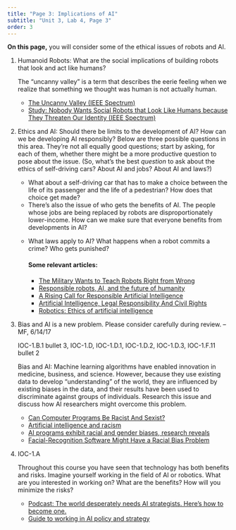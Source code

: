 ```yaml
---
title: "Page 3: Implications of AI"
subtitle: "Unit 3, Lab 4, Page 3"
order: 3
---
```


::: learn
<p><strong>On this page,</strong> you will consider some of the ethical
issues of robots and AI.</p>
:::

::: {#first .forYouToDo}
<ol>

<li>

Humanoid Robots: What are the social implications of building robots
that look and act like humans?

::: endnote
The "uncanny valley" is a term that describes the eerie feeling when we
realize that something we thought was human is not actually human.

<ul>

<li><a href="http://spectrum.ieee.org/automaton/robotics/humanoids/the-uncanny-valley" target="_blank" title="The Uncanny Valley (IEEE Spectrum)">The
Uncanny Valley (IEEE Spectrum)</a></li>

<li><a href="http://spectrum.ieee.org/automaton/robotics/humanoids/study-nobody-wants-social-robots-that-look-like-humans" target="_blank" title="Study: Nobody Wants Social Robots that Look Like Humans because They Threaten Our Identity (IEEE Spectrum)">Study:
Nobody Wants Social Robots that Look Like Humans because They Threaten
Our Identity (IEEE Spectrum)</a></li>

</ul>
:::

</li>

<li>

Ethics and AI: Should there be limits to the development of AI? How can
we be developing AI responsibly? Below are three possible questions in
this area. They're not all equally good questions; start by asking, for
each of them, whether there might be a more productive question to pose
about the issue. (So, what's the best <em>question</em> to ask about the
ethics of self-driving cars? About AI and jobs? About AI and laws?)

<ul>

```{=html}
<!--<li><a href="/unit-5/lab-5/2-machines-and-lives.html">Unit 6, Lab 4</a> was about the implications of computing in war. How does your understanding of AI affect your views of technology and war?</li>
<li>Teaching robots right from wrong isn't just about AI as weapons.-->
```
<li>What about a self-driving car that has to make a choice between the
life of its passenger and the life of a pedestrian? How does that choice
get made?</li>

<li>There's also the issue of who gets the benefits of AI. The people
whose jobs are being replaced by robots are disproportionately
lower-income. How can we make sure that everyone benefits from
developments in AI?</li>

<li>

What laws apply to AI? What happens when a robot commits a crime? Who
gets punished?

::: endnote
<h4><strong>Some relevant articles:</strong></h4>

<ul>

<!--<li><a href="http://futureoflife.org/open-letter-autonomous-weapons/" target="_blank">Autonomous Weapons: An Open Letter from AI and Robotics Researchers</a></li>-->

<li><a href="http://www.theatlantic.com/technology/archive/2014/05/the-military-wants-to-teach-robots-right-from-wrong/370855/" target="_blank" title="The Military Wants to Teach Robots Right from Wrong">The
Military Wants to Teach Robots Right from Wrong</a></li>

<!--<li><a href="http://alumni.berkeley.edu/california-magazine/just-in/2015-06-08/good-bad-and-robot-experts-are-trying-make-machines-be-moral" target="_blank" title="The Good, The Bad and The Robot: Experts are Trying to Make Machines Be 'Moral'">The Good, The Bad and The Robot: Experts are Trying to Make Machines Be "Moral"</a></li>-->

<li><a href="http://www.theengineer.co.uk/responsible-robots-ai-and-the-future-of-humanity/" target="_blank" title="Responsible robots, AI, and the future of humanity">Responsible
robots, AI, and the future of humanity</a></li>

<li><a href="http://insights.globalspec.com/article/2071/a-rising-call-for-responsible-artificial-intelligence" target="_blank" title="A Rising Call for Responsible Artificial Intelligence">A
Rising Call for Responsible Artificial Intelligence</a></li>

<li><a href="http://techcrunch.com/2015/08/22/artificial-intelligence-legal-responsibility-and-civil-rights/" target="_blank" title="Artificial Intelligence, Legal Responsibility And Civil Rights">Artificial
Intelligence, Legal Responsibility And Civil Rights</a></li>

<li><a href="http://www.nature.com/news/robotics-ethics-of-artificial-intelligence-1.17611" target="_blank" title="Robotics: Ethics of artificial intelligence">Robotics:
Ethics of artificial intelligence</a></li>

</ul>
:::

</li>

</ul>

</li>

<li>

::: todo
Bias and AI is a new problem. Please consider carefully during review.
--MF, 6/14/17
:::

::: ap-standard
IOC-1.B.1 bullet 3, IOC-1.D, IOC-1.D.1, IOC-1.D.2, IOC-1.D.3, IOC-1.F.11
bullet 2
:::

Bias and AI: Machine learning algorithms have enabled innovation in
medicine, business, and science. However, because they use existing data
to develop "understanding" of the world, they are influenced by existing
biases in the data, and their results have been used to discriminate
against groups of individuals. Research this issue and discuss how AI
researchers might overcome this problem.

::: endnote
<ul>

<li><a href="http://www.npr.org/sections/alltechconsidered/2016/03/15/470422089/can-computer-programs-be-racist-and-sexist" target="_blank" title="Can Computer Programs Be Racist And Sexist?">Can
Computer Programs Be Racist And Sexist?</a></li>

<li><a href="https://techcrunch.com/2016/04/15/artificial-intelligence-and-racist/" target="_blank" title="Artificial intelligence and racism">Artificial
intelligence and racism</a></li>

<li><a href="https://www.theguardian.com/technology/2017/apr/13/ai-programs-exhibit-racist-and-sexist-biases-research-reveals" target="_blank" title="AI programs exhibit racial and gender biases, research reveals">AI
programs exhibit racial and gender biases, research reveals</a></li>

<li><a href="https://www.theatlantic.com/technology/archive/2016/04/the-underlying-bias-of-facial-recognition-systems/476991/" target="_blank" title="Facial-Recognition Software Might Have a Racial Bias Problem">Facial-Recognition
Software Might Have a Racial Bias Problem</a></li>

</ul>
:::

</li>

<li>

::: ap-standard
IOC-1.A
:::

Throughout this course you have seen that technology has both benefits
and risks. Imagine yourself working in the field of AI or robotics. What
are you interested in working on? What are the benefits? How will you
minimize the risks?

::: endnote
<ul>

<li><a href="https://80000hours.org/2017/06/the-world-desperately-needs-ai-strategists-heres-how-to-become-one/" target="_blank" title="Podcast: The world desperately needs AI strategists. Here’s how to become one.">Podcast:
The world desperately needs AI strategists. Here's how to become
one.</a></li>

<li><a href="https://80000hours.org/articles/ai-policy-guide/" target="_blank" title="Guide to working in AI policy and strategy">Guide
to working in AI policy and strategy</a></li>

</ul>
:::

</li>

</ol>
:::
